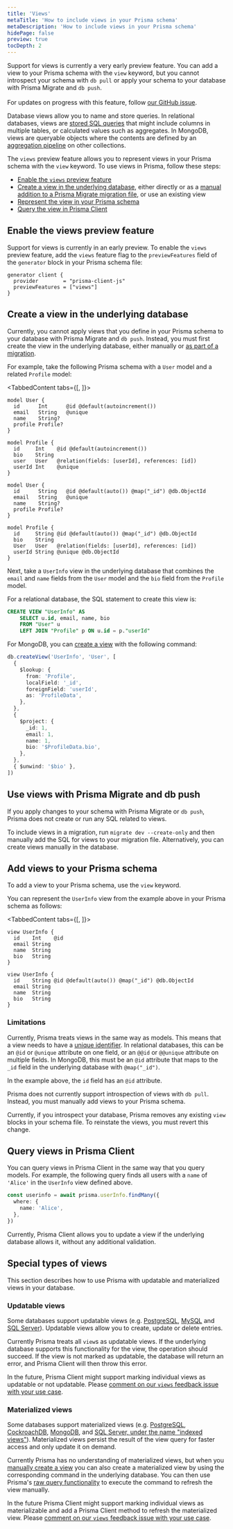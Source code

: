 ```yaml
---
title: 'Views'
metaTitle: 'How to include views in your Prisma schema'
metaDescription: 'How to include views in your Prisma schema'
hidePage: false
preview: true
tocDepth: 2
---
```


<TopBlock>

<Admonition type="warning">

Support for views is currently a very early preview feature. You can add a view to your Prisma schema with the `view` keyword, but you cannot introspect your schema with `db pull` or apply your schema to your database with Prisma Migrate and `db push`.<br /><br />For updates on progress with this feature, follow [our GitHub issue](https://github.com/prisma/prisma/issues/17335).

</Admonition>

Database views allow you to name and store queries. In relational databases, views are [stored SQL queries](https://www.postgresql.org/docs/current/sql-createview.html) that might include columns in multiple tables, or calculated values such as aggregates. In MongoDB, views are queryable objects where the contents are defined by an [aggregation pipeline](https://www.mongodb.com/docs/manual/core/aggregation-pipeline) on other collections.

The `views` preview feature allows you to represent views in your Prisma schema with the `view` keyword. To use views in Prisma, follow these steps:

- [Enable the `views` preview feature](#enable-the-views-preview-feature)
- [Create a view in the underlying database](#create-a-view-in-the-underlying-database), either directly or as a [manual addition to a Prisma Migrate migration file](#use-views-with-prisma-migrate-and-db-push), or use an existing view
- [Represent the view in your Prisma schema](#add-views-to-your-prisma-schema)
- [Query the view in Prisma Client](#query-views-in-prisma-client)

</TopBlock>

## Enable the <inlineCode>views</inlineCode> preview feature

Support for views is currently in an early preview. To enable the `views` preview feature, add the `views` feature flag to the `previewFeatures` field of the `generator` block in your Prisma schema file:

```prisma file=schema.prisma highlight=3;add
generator client {
  provider        = "prisma-client-js"
  previewFeatures = ["views"]
}
```

## Create a view in the underlying database

Currently, you cannot apply views that you define in your Prisma schema to your database with Prisma Migrate and `db push`. Instead, you must first create the view in the underlying database, either manually or [as part of a migration](#use-views-with-prisma-migrate-and-db-push).

For example, take the following Prisma schema with a `User` model and a related `Profile` model:

<TabbedContent tabs={[<FileWithIcon text="Relational databases" icon="database"/>, <FileWithIcon text="MongoDB" icon="database"/>]}>
<tab>

```prisma
model User {
  id      Int      @id @default(autoincrement())
  email   String   @unique
  name    String?
  profile Profile?
}

model Profile {
  id     Int    @id @default(autoincrement())
  bio    String
  user   User   @relation(fields: [userId], references: [id])
  userId Int    @unique
}
```

</tab>
<tab>

```prisma
model User {
  id      String   @id @default(auto()) @map("_id") @db.ObjectId
  email   String   @unique
  name    String?
  profile Profile?
}

model Profile {
  id     String @id @default(auto()) @map("_id") @db.ObjectId
  bio    String
  User   User   @relation(fields: [userId], references: [id])
  userId String @unique @db.ObjectId
}
```

</tab>
</TabbedContent>

Next, take a `UserInfo` view in the underlying database that combines the `email` and `name` fields from the `User` model and the `bio` field from the `Profile` model.

For a relational database, the SQL statement to create this view is:

```sql
CREATE VIEW "UserInfo" AS
    SELECT u.id, email, name, bio
    FROM "User" u
    LEFT JOIN "Profile" p ON u.id = p."userId"
```

For MongoDB, you can [create a view](https://www.mongodb.com/docs/manual/core/views/join-collections-with-view/) with the following command:

```ts
db.createView('UserInfo', 'User', [
  {
    $lookup: {
      from: 'Profile',
      localField: '_id',
      foreignField: 'userId',
      as: 'ProfileData',
    },
  },
  {
    $project: {
      _id: 1,
      email: 1,
      name: 1,
      bio: '$ProfileData.bio',
    },
  },
  { $unwind: '$bio' },
])
```

## Use views with Prisma Migrate and <inlineCode>db push</inlineCode>

If you apply changes to your schema with Prisma Migrate or `db push`, Prisma does not create or run any SQL related to views.

To include views in a migration, run `migrate dev --create-only` and then manually add the SQL for views to your migration file. Alternatively, you can create views manually in the database.

## Add views to your Prisma schema

To add a view to your Prisma schema, use the `view` keyword.

You can represent the `UserInfo` view from the example above in your Prisma schema as follows:

<!-- prettier-ignore-start -->

<TabbedContent tabs={[<FileWithIcon text="Relational databases" icon="database"/>, <FileWithIcon text="MongoDB" icon="database"/>]}>
<tab>

```prisma
view UserInfo {
  id    Int    @id
  email String
  name  String
  bio   String
}
```

</tab>
<tab>

```prisma
view UserInfo {
  id    String @id @default(auto()) @map("_id") @db.ObjectId
  email String
  name  String
  bio   String
}
```

</tab>
</TabbedContent>

<!-- prettier-ignore-end -->

### Limitations

Currently, Prisma treats views in the same way as models. This means that a view needs to have a [unique identifier](/concepts/components/prisma-schema/data-model#defining-an-id-field). In relational databases, this can be an `@id` or `@unique` attribute on one field, or an `@@id` or `@@unique` attribute on multiple fields. In MongoDB, this must be an `@id` attribute that maps to the `_id` field in the underlying database with `@map("_id")`.

In the example above, the `id` field has an `@id` attribute.

Prisma does not currently support introspection of views with `db pull`. Instead, you must manually add views to your Prisma schema.

<Admonition type="warning">

Currently, if you introspect your database, Prisma removes any existing `view` blocks in your schema file. To reinstate the views, you must revert this change.

</Admonition>

## Query views in Prisma Client

You can query views in Prisma Client in the same way that you query models. For example, the following query finds all users with a `name` of `'Alice'` in the `UserInfo` view defined above.

```ts
const userinfo = await prisma.userInfo.findMany({
  where: {
    name: 'Alice',
  },
})
```

Currently, Prisma Client allows you to update a view if the underlying database allows it, without any additional validation.

## Special types of views

This section describes how to use Prisma with updatable and materialized views in your database.

### Updatable views

Some databases support updatable views (e.g. [PostgreSQL](https://www.postgresql.org/docs/current/sql-createview.html#SQL-CREATEVIEW-UPDATABLE-VIEWS), [MySQL](https://dev.mysql.com/doc/refman/8.0/en/view-updatability.html) and [SQL Server](https://learn.microsoft.com/en-us/sql/t-sql/statements/create-view-transact-sql?view=sql-server-ver16#updatable-views)). Updatable views allow you to create, update or delete entries. 

Currently Prisma treats all `view`s as updatable views. If the underlying database supports this functionality for the view, the operation should succeed. If the view is not marked as updatable, the database will return an error, and Prisma Client will then throw this error.

In the future, Prisma Client might support marking individual views as updatable or not updatable. Please [comment on our `views` feedback issue with your use case](https://github.com/prisma/prisma/issues/17335).

### Materialized views

Some databases support materialized views (e.g. [PostgreSQL]([https://www.postgresql.org/docs/current/sql-createview.html#SQL-CREATEVIEW-UPDATABLE-VIEWS](https://www.postgresql.org/docs/current/rules-materializedviews.html)), [CockroachDB](https://www.cockroachlabs.com/docs/stable/views.html#materialized-views), [MongoDB](https://www.mongodb.com/docs/manual/core/materialized-views/), and [SQL Server, under the name "indexed views"](https://learn.microsoft.com/en-us/sql/relational-databases/views/create-indexed-views?view=sql-server-ver16)). Materialized views persist the result of the view query for faster access and only update it on demand. 

Currently Prisma has no understanding of materialized views, but when you [manually create a view](#create-a-view-in-the-underlying-database) you can also create a materialized view by using the corresponding command in the underlying database. You can then use Prisma's [raw query functionality](../prisma-client/raw-database-access) to execute the command to refresh the view manually.

In the future Prisma Client might support marking individual views as materializable and add a Prisma Client method to refresh the materialized view. Please [comment on our `views` feedback issue with your use case](https://github.com/prisma/prisma/issues/17335).
